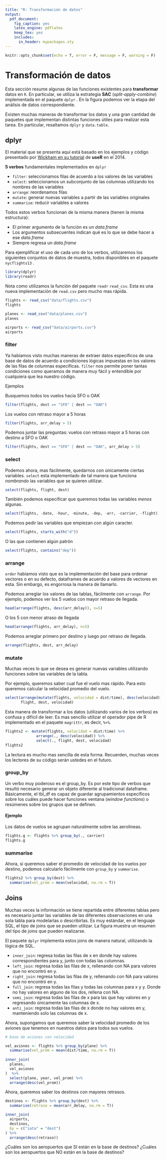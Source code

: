```yaml
---
title: "R: Transformación de datos"
output:
  pdf_document:
    fig_caption: yes
    latex_engine: pdflatex
    keep_tex: yes
    includes:
      in_header: mypackages.sty
---
```


```r
knitr::opts_chunk$set(echo = T, error = F, message = F, warning = F)
```

# Transformación de datos

Esta sección resume algunas de las funciones existentes para **transformar** 
datos en `R`. En particular, se utiliza la estrategia **SAC** (*split-apply-combine*)
implementada en el paquete `dplyr` \parencite{dplyr}. En la figura \ref{fig:ciclo3} podemos ver la etapa del
análisis de datos correspondiente.

\begin{figure}[h]
    \centering
    \includegraphics[width=0.75\textwidth]{../img/02_ciclo_3.png}
    \caption{Transformación de datos \textcite[Introducción]{grolemund2016r}.}
    \label{fig:ciclo3}
\end{figure}

Existen muchas maneras de transformar los datos y una gran cantidad de paquetes
que implementan distintas funciones útiles para realizar esta tarea. En particular,
resaltamos `dplyr` y `data.table`.

## dplyr

El material que se presenta aquí está basado en los ejemplos y código presentado
por [Wickham en su tutorial](https://www.dropbox.com/sh/i8qnluwmuieicxc/AAAgt9tIKoIm7WZKIyK25lh6a) de **useR** en el 2014.

**5 verbos** fundamentales implementados en `dplyr`

- `filter`: seleccionamos filas de acuerdo a los valores de las variables
- `select`: seleccionamos un subconjunto de las columnas utilizando los nombres
de las variables
- `arrange`: reordenamos filas
- `mutate`: generar nuevas variables a partir de las variables originales
- `summarise`: reducir variables a valores

Todos estos verbos funcionan de la misma manera (tienen la misma estructura):

- El primer argumento de la función es un *data.frame*
- Los argumentos subsecuentes indican qué es lo que se debe hacer a ese *data.frame*
- Siempre regresa un *data.frame*

Para ejemplificar el uso de cada uno de los verbos, utilizaremos los siguientes
conjuntos de datos de muestra, todos disponibles en el paquete `nycflights13` \parencite{flights}.

```r
library(dplyr)
library(readr)
```

Nota como utilizamos la función del paquete `readr` `read_csv`. Esta es una 
nueva implementación de `read.csv` pero mucho mas rápida.

```r
flights <- read_csv("data/flights.csv")
flights

planes <- read_csv("data/planes.csv")
planes

airports <- read_csv("data/airports.csv")
airports
```

### filter

Ya habíamos visto muchas maneras de extraer datos específicos de una base de 
datos de acuerdo a condiciones lógicas impuestas en los valores de las filas
de columnas especificas. `filter` nos permite poner tantas condiciones como 
queramos de manera muy fácil y entendible por cualquiera que lea nuestro código.

Ejemplos

Busquemos todos los vuelos hacia SFO o OAK

```r
filter(flights, dest == "SFO" | dest == "OAK")
```

Los vuelos con retraso mayor a 5 horas

```r
filter(flights, arr_delay > 5)
```

Podemos juntar las preguntas: vuelos con retraso mayor a 5 horas con destino a 
SFO o OAK

```r
filter(flights, dest == "SFO" | dest == "OAK", arr_delay > 5)
```

### select

Podemos ahora, mas fácilmente, quedarnos con únicamente ciertas variables. 
`select` esta implementado de tal manera que funciona *nombrando* las variables
que se quieren utilizar.

```r
select(flights, flight, dest)
```

También podemos especificar que queremos todas las variables *menos* algunas.

```r
select(flights, -date, -hour, -minute, -dep, -arr, -carrier, -flight)
```

Podemos pedir las variables que empiezan con algún caracter.

```r
select(flights, starts_with("d"))
```

O las que contienen algún patrón

```r
select(flights, contains("dep"))
```

### arrange

`order` habíamos visto que es la implementación del base para ordenar vectores o
en su defecto, dataframes de acuerdo a valores de vectores en esta. Sin embargo,
es engorrosa la manera de llamarlo.

Podemos arreglar los valores de las tablas, fácilmente con `arrange`. Por ejemplo,
podemos ver los 5 vuelos con mayor retraso de llegada.

```r
head(arrange(flights, desc(arr_delay)), n=5)
```

O los 5 con menor atraso de llegada

```r
head(arrange(flights, arr_delay), n=5)
```

Podemos arreglar primero por destino y luego por retraso de llegada.

```r
arrange(flights, dest, arr_delay)
```

### mutate

Muchas veces lo que se desea es generar nuevas variables utilizando funciones sobre
las variables de la tabla.

Por ejemplo, queremos saber cual fue el vuelo mas rápido. Para esto queremos
calcular la velocidad promedio del vuelo.

```r
select(arrange(mutate(flights, velocidad = dist/time), desc(velocidad)),
       flight, dest, velocidad)
```

Esta manera de transformar a los datos (utilizando varios de los verbos) es 
confusa y difícil de leer. Es mas sencillo utilizar el operador pipe de R implementado
en el paquete `magrittr`, es decir, `%>%`.

```r
flights2 <- mutate(flights, velocidad = dist/time) %>%
              arrange(., desc(velocidad)) %>%
              select(., flight, dest, velocidad)
flights2
```

La lectura es mucho mas sencilla de esta forma. Recuerden, muchas veces los
lectores de su código serán ustedes en el futuro.

### group_by

Un verbo muy poderoso es el group_by. Es por este tipo de verbos que resultó 
necesario generar un objeto diferente al tradicional dataframe. Básicamente,
el tbl_df es capaz de guardar agrupamientos específicos sobre los cuáles 
puede hacer funciones ventana (*window functions*) o resúmenes sobre los grupos que se definen.

#### Ejemplo {#ejemplo}

Los datos de vuelos se agrupan naturalmente sobre las aerolíneas.

```r
flights.g <- flights %>% group_by(., carrier)
flights.g
```

### summarise 

Ahora, si queremos saber el promedio de velocidad de los vuelos por destino,
podemos calcularlo fácilmente con `group_by` y `summarise`.

```r
flights2 %>% group_by(dest) %>%
  summarise(vel_prom = mean(velocidad, na.rm = T))
```



## Joins

Muchas veces la información se tiene repartida entre diferentes tablas pero es
necesario juntar las variables de las diferentes observaciones en una sola
tabla para modelarlas o describirlas. Es muy estándar, en el lenguaje SQL, el
tipo de joins que se pueden utilizar. La figura \ref{fig:joins} muestra un 
resumen del tipo de joins que pueden realizarse.

\begin{figure}[h]
    \centering
    \includegraphics[width=0.75\textwidth]{../img/02_joins.PNG}
    \caption{Joins en el lenguaje SQL}.
    \label{fig:joins}
\end{figure}

El paquete `dplyr` implementa estos joins de manera natural, utilizando la 
lógica de SQL.

- `inner_join`: regresa todas las filas de x en donde hay valores correspondientes para y, junto con todas las columnas.
- `left_join`: regresa todas las filas de x, rellenando con NA para valores que no encontró en y.
- `right_join`: regresa todas las filas de y, rellenando con NA para valores que no encontró en y.
- `full_join`: regresa todas las filas y todas las columnas para x y y. Donde no hay valores en alguno de los dos, rellena con NA.
- `semi_join`: regresa todas las filas de x para las que hay valores en y regresando únicamente las columnas de x.
- `anti_join`: regresa todas las filas de x donde no hay valores en y, manteniendo solo las columnas de x.

Ahora, supongamos que queremos saber la velocidad promedio de los aviones que
tenemos en nuestros datos para todos sus vuelos.

```r
# base de aviones con velocidad

vel_aviones <- flights %>% group_by(plane) %>%
  summarise(vel_prom = mean(dist/time, na.rm = T))
  
inner_join(
  planes,
  vel_aviones
)  %>%
  select(plane, year, vel_prom) %>%
  arrange(desc(vel_prom))
```

Ahora, queremos saber los destinos con mayores retrasos.

```r
destinos <- flights %>% group_by(dest) %>%
  summarise(retraso = mean(arr_delay, na.rm = T))

inner_join(
  airports, 
  destinos,
  by = c("iata" = "dest")
) %>%
  arrange(desc(retraso))
```

¿Cuáles son los aeropuertos que SI están en la base de destinos?
¿Cuáles son los aeropuertos que NO están en la base de destinos?

